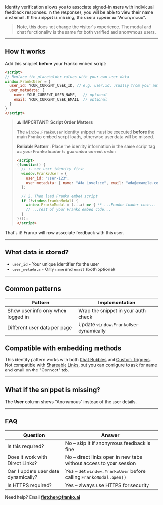 
Identity verification allows you to associate signed-in users with individual feedback responses. In the responses, you will be able to view their name and email. If the snippet is missing, the users appear as "Anonymous".

> Note, this does not change the visitor's experience. The modal and chat functionality is the same for both verified and anonymous users.

---

## How it works

Add this snippet **before** your Franko embed script:

```html
<script>
// Replace the placeholder values with your own user data
window.FrankoUser = {
  user_id: YOUR_CURRENT_USER_ID, // e.g. user.id, usually from your auth provider
  user_metadata: {
    name: YOUR_CURRENT_USER_NAME,   // optional
    email: YOUR_CURRENT_USER_EMAIL  // optional
  }
}
</script>
```

> **⚠️ IMPORTANT: Script Order Matters**<br/>
>
> The `window.FrankoUser` identity snippet must be executed **before** the main Franko embed script loads, otherwise user data will be missed.<br/>
>
> **Reliable Pattern**: Place the identity information in the same script tag as your Franko loader to guarantee correct order:
> 
> ```html
> <script>
> (function() {
>   // 1. Set user identity first
>   window.FrankoUser = {
>     user_id: "user-123",
>     user_metadata: { name: "Ada Lovelace", email: "ada@example.com" }
>   };
> 
>   // 2. Then load Franko embed script
>   if (!window.FrankoModal) {
>     window.FrankoModal = (...a) => { /* ...Franko loader code... */ };
>     // ...rest of your Franko embed code...
>   }
> })();
> </script>
> ```

That's it! Franko will now associate feedback with this user.

---

## What data is stored?

- `user_id` - Your unique identifier for the user
- `user_metadata` - Only `name` and `email` (both optional)

---

## Common patterns

| Pattern | Implementation |
|---------|----------------|
| Show user info only when logged in | Wrap the snippet in your auth check |
| Different user data per page | Update `window.FrankoUser` dynamically |

## Compatible with embedding methods

This identity pattern works with both [Chat Bubbles](./chat-bubble) and [Custom Triggers](./custom-trigger). Not compatible with [Shareable Links](./shareable-links), but you can configure to ask for name and email on the "Connect" tab.

---

## What if the snippet is missing?

The **User** column shows "Anonymous" instead of the user details.

---

## FAQ

| Question | Answer |
|----------|--------|
| Is this required? | No – skip it if anonymous feedback is fine |
| Does it work with Direct Links? | No – direct links open in new tabs without access to your session |
| Can I update user data dynamically? | Yes – set `window.FrankoUser` before calling `FrankoModal.open()` |
| Is HTTPS required? | Yes – always use HTTPS for security |

Need help? Email **fletcher@franko.ai** 